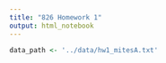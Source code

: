 ```yaml
---
title: "826 Homework 1"
output: html_notebook
---
```




```r
data_path <- '../data/hw1_mitesA.txt'
```